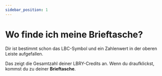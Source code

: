 ---
sidebar_position: 1
---

# Wo finde ich meine Brieftasche? 

Dir ist bestimmt schon das LBC-Symbol und ein Zahlenwert in der oberen Leiste aufgefallen. 

Das zeigt die Gesamtzahl deiner LBRY-Credits an. Wenn du draufklickst, kommst du zu deiner **Brieftasche**. 

